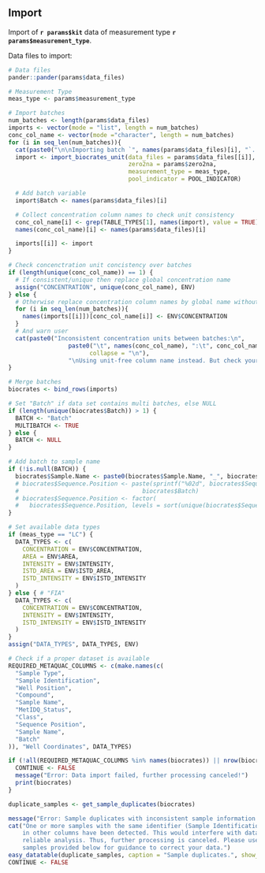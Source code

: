 ## Import

Import of **`r params$kit`** data of measurement type **`r params$measurement_type`**.

Data files to import:
```r
# Data files
pander::pander(params$data_files)
```

```r
# Measurement Type
meas_type <- params$measurement_type

# Import batches
num_batches <- length(params$data_files)
imports <- vector(mode = "list", length = num_batches)
conc_col_name <- vector(mode ="character", length = num_batches)
for (i in seq_len(num_batches)){
  cat(paste0("\n\nImporting batch `", names(params$data_files)[i], "`... "))
  import <- import_biocrates_unit(data_files = params$data_files[[i]],
                                  zero2na = params$zero2na,
                                  measurement_type = meas_type,
                                  pool_indicator = POOL_INDICATOR)

  # Add batch variable
  import$Batch <- names(params$data_files)[i]

  # Collect concentration column names to check unit consistency
  conc_col_name[i] <- grep(TABLE_TYPES[1], names(import), value = TRUE)
  names(conc_col_name)[i] <- names(params$data_files)[i]

  imports[[i]] <- import
}

# Check concenctration unit concistency over batches
if (length(unique(conc_col_name)) == 1) {
  # If consistent/unique then replace global concentration name
  assign("CONCENTRATION", unique(conc_col_name), ENV)
} else {
  # Otherwise replace concentration column names by global name without units
  for (i in seq_len(num_batches)){
    names(imports[[i]])[conc_col_name[i]] <- ENV$CONCENTRATION
  }
  # And warn user
  cat(paste0("Inconsistent concentration units between batches:\n",
                 paste0("\t", names(conc_col_name), ":\t", conc_col_name,
                       collapse = "\n"),
                 "\nUsing unit-free column name instead. But check your data!"))
}

# Merge batches
biocrates <- bind_rows(imports)

# Set "Batch" if data set contains multi batches, else NULL
if (length(unique(biocrates$Batch)) > 1) {
  BATCH <- "Batch"
  MULTIBATCH <- TRUE
} else {
  BATCH <- NULL
}

# Add batch to sample name
if (!is.null(BATCH)) {
  biocrates$Sample.Name <- paste0(biocrates$Sample.Name, "_", biocrates$Batch)
  # biocrates$Sequence.Position <- paste(sprintf("%02d", biocrates$Sequence.Position),
  #                                   biocrates$Batch)
  # biocrates$Sequence.Position <- factor(
  #   biocrates$Sequence.Position, levels = sort(unique(biocrates$Sequence.Position)))
}

# Set available data types
if (meas_type == "LC") {
  DATA_TYPES <- c(
    CONCENTRATION = ENV$CONCENTRATION,
    AREA = ENV$AREA,
    INTENSITY = ENV$INTENSITY,
    ISTD_AREA = ENV$ISTD_AREA,
    ISTD_INTENSITY = ENV$ISTD_INTENSITY
  )
} else { # "FIA"
  DATA_TYPES <- c(
    CONCENTRATION = ENV$CONCENTRATION,
    INTENSITY = ENV$INTENSITY,
    ISTD_INTENSITY = ENV$ISTD_INTENSITY
  )
}
assign("DATA_TYPES", DATA_TYPES, ENV)
```

```r
# Check if a proper dataset is available
REQUIRED_METAQUAC_COLUMNS <- c(make.names(c(
  "Sample Type",
  "Sample Identification",
  "Well Position",
  "Compound",
  "Sample Name",
  "MetIDQ_Status",
  "Class",
  "Sequence Position",
  "Sample Name",
  "Batch"
)), "Well Coordinates", DATA_TYPES)

if (!all(REQUIRED_METAQUAC_COLUMNS %in% names(biocrates)) || nrow(biocrates) < 1) {
  CONTINUE <- FALSE
  message("Error: Data import failed, further processing canceled!")
  print(biocrates)
}
```


```r
duplicate_samples <- get_sample_duplicates(biocrates)
```

```r
message("Error: Sample duplicates with inconsistent sample information detected!")
cat("One or more samples with the same identifier (Sample Identification) but different annotations
    in other columns have been detected. This would interfere with data processing and prevent
    reliable analysis. Thus, further processing is canceled. Please use the list of duplicated
    samples provided below for guidance to correct your data.")
easy_datatable(duplicate_samples, caption = "Sample duplicates.", show_type = "statistics")
CONTINUE <- FALSE
```
